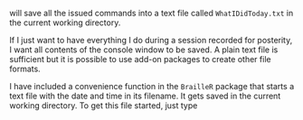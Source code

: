 will save all the issued commands into a text file called `
WhatIDidToday.txt` in the current working directory.

If I just want to have everything I do during a session recorded for
posterity, I want all contents of the console window to be saved. A
plain text file is sufficient but it is possible to use add-on packages
to create other file formats.

I have included a convenience function in the `BrailleR` package that starts a text file with the date and time in its filename.
It gets saved in the current working directory. To get this file
started, just type 

